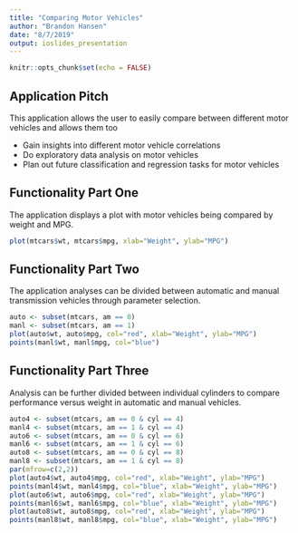 ---
title: "Comparing Motor Vehicles"
author: "Brandon Hansen"
date: "8/7/2019"
output: ioslides_presentation
---

```{r setup, include=FALSE}
knitr::opts_chunk$set(echo = FALSE)
```

## Application Pitch

This application allows the user to easily compare between different motor vehicles and allows them too

- Gain insights into different motor vehicle correlations
- Do exploratory data analysis on motor vehicles
- Plan out future classification and regression tasks for motor vehicles

## Functionality Part One

The application displays a plot with motor vehicles being compared by weight and MPG.

```{r echo=FALSE}
plot(mtcars$wt, mtcars$mpg, xlab="Weight", ylab="MPG")
```


## Functionality Part Two

The application analyses can be divided between automatic and manual transmission vehicles through parameter selection.

```{r echo=FALSE}
auto <- subset(mtcars, am == 0)
manl <- subset(mtcars, am == 1)
plot(auto$wt, auto$mpg, col="red", xlab="Weight", ylab="MPG")
points(manl$wt, manl$mpg, col="blue")
```

## Functionality Part Three

Analysis can be further divided between individual cylinders to compare performance versus weight in automatic and manual vehicles.

```{r}
auto4 <- subset(mtcars, am == 0 & cyl == 4)
manl4 <- subset(mtcars, am == 1 & cyl == 4)
auto6 <- subset(mtcars, am == 0 & cyl == 6)
manl6 <- subset(mtcars, am == 1 & cyl == 6)
auto8 <- subset(mtcars, am == 0 & cyl == 8)
manl8 <- subset(mtcars, am == 1 & cyl == 8)
par(mfrow=c(2,2))
plot(auto4$wt, auto4$mpg, col="red", xlab="Weight", ylab="MPG")
points(manl4$wt, manl4$mpg, col="blue", xlab="Weight", ylab="MPG")
plot(auto6$wt, auto6$mpg, col="red", xlab="Weight", ylab="MPG")
points(manl6$wt, manl6$mpg, col="blue", xlab="Weight", ylab="MPG")
plot(auto8$wt, auto8$mpg, col="red", xlab="Weight", ylab="MPG")
points(manl8$wt, manl8$mpg, col="blue", xlab="Weight", ylab="MPG")
```

